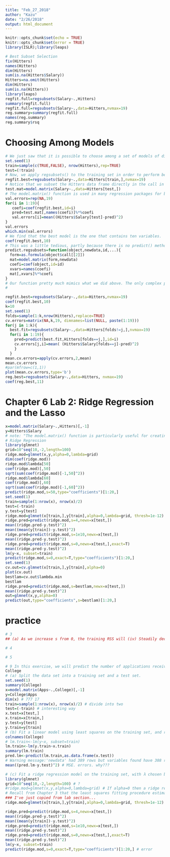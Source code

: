 ```yaml
---
title: "Feb_27_2018"
author: "Kazu"
date: "2/26/2018"
output: html_document
---
```


```r
knitr::opts_chunk$set(echo = TRUE)
knitr::opts_chunk$set(error = TRUE)
library(ISLR);library(leaps)
```
```r
# Best Subset Selection
fix(Hitters)
names(Hitters)
dim(Hitters)
sum(is.na(Hitters$Salary))
Hitters=na.omit(Hitters)
dim(Hitters)
sum(is.na(Hitters))
library(leaps)
regfit.full=regsubsets(Salary~.,Hitters)
summary(regfit.full)
regfit.full=regsubsets(Salary~.,data=Hitters,nvmax=19)
reg.summary=summary(regfit.full)
names(reg.summary)
reg.summary$rsq
```

# Choosing Among Models
```r
# We just saw that it is possible to choose among a set of models of different sizes using Cp, BIC, and adjusted R2. We will now consider how to do this using the validation set and cross-validation approaches.In order for these approaches to yield accurate estimates of the test error, we must use only the training observations to perform all aspects of model-fitting—including variable selection. Therefore, the determination of which model of a given size is best must be made using only the training observations. This point is subtle but important. If the full data set is used to perform the best subset selection step, the validation set errors and cross-validation errors that we obtain will not be accurate estimates of the test error. In order to use the validation set approach, we begin by splitting the observations into a training set and a test set. We do this by creating a random vector, train, of elements equal to TRUE if the corresponding observation is in the training set, and FALSE otherwise. The vector test has a TRUE if the observation is in the test set, and a FALSE otherwise. Note the ! in the command to create test causes TRUEs to be switched to FALSEs and vice versa. We also set a random seed so that the user will obtain the same training set/test set split.
set.seed(1)
train=sample(c(TRUE,FALSE), nrow(Hitters),rep=TRUE)
test=(!train)
# Now, we apply regsubsets() to the training set in order to perform best subset selection.
regfit.best=regsubsets(Salary~.,data=Hitters[train,],nvmax=19)
# Notice that we subset the Hitters data frame directly in the call in or- der to access only the training subset of the data, using the expression Hitters[train,]. We now compute the validation set error for the best model of each model size. We first make a model matrix from the test data.
test.mat=model.matrix(Salary~.,data=Hitters[test,])
# The model.matrix() function is used in many regression packages for build- ing an “X” matrix from data. Now we run a loop, and for each size i, we extract the coefficients from regfit.best for the best model of that size, multiply them into the appropriate columns of the test model matrix to form the predictions, and compute the test MSE.
val.errors=rep(NA,19)
for(i in 1:19){
   coefi=coef(regfit.best,id=i)
   pred=test.mat[,names(coefi)]%*%coefi
   val.errors[i]=mean((Hitters$Salary[test]-pred)^2)
}
val.errors
which.min(val.errors)
# We find that the best model is the one that contains ten variables.
coef(regfit.best,10)
# This was a little tedious, partly because there is no predict() method for regsubsets(). Since we will be using this function again, we can capture our steps above and write our own predict method.
predict.regsubsets=function(object,newdata,id,...){
  form=as.formula(object$call[[2]])
  mat=model.matrix(form,newdata)
  coefi=coef(object,id=id)
  xvars=names(coefi)
  mat[,xvars]%*%coefi
}
# Our function pretty much mimics what we did above. The only complex part is how we extracted the formula used in the call to regsubsets(). We demonstrate how we use this function below, when we do cross-validation.
# 

regfit.best=regsubsets(Salary~.,data=Hitters,nvmax=19)
coef(regfit.best,10)
k=10
set.seed(1)
folds=sample(1:k,nrow(Hitters),replace=TRUE)
cv.errors=matrix(NA,k,19, dimnames=list(NULL, paste(1:19)))
for(j in 1:k){
  best.fit=regsubsets(Salary~.,data=Hitters[folds!=j,],nvmax=19)
  for(i in 1:19){
    pred=predict(best.fit,Hitters[folds==j,],id=i)
    cv.errors[j,i]=mean( (Hitters$Salary[folds==j]-pred)^2)
    }
  }
mean.cv.errors=apply(cv.errors,2,mean)
mean.cv.errors
#par(mfrow=c(1,1))
plot(mean.cv.errors,type='b')
reg.best=regsubsets(Salary~.,data=Hitters, nvmax=19)
coef(reg.best,11)

```
# Chapter 6 Lab 2: Ridge Regression and the Lasso
```r
x=model.matrix(Salary~.,Hitters)[,-1]
y=Hitters$Salary
# note: "The model.matrix() function is particularly useful for creating x; not only does it produce a matrix corresponding to the 19 predictors but it also automatically transforms any qualitative variables into dummy variables. The latter property is important because glmnet() can only take numerical, quantitative inputs."
# Ridge Regression
library(glmnet)
grid=10^seq(10,-2,length=100)
ridge.mod=glmnet(x,y,alpha=0,lambda=grid)
dim(coef(ridge.mod))
ridge.mod$lambda[50]
coef(ridge.mod)[,50]
sqrt(sum(coef(ridge.mod)[-1,50]^2))
ridge.mod$lambda[60]
coef(ridge.mod)[,60]
sqrt(sum(coef(ridge.mod)[-1,60]^2))
predict(ridge.mod,s=50,type="coefficients")[1:20,]
set.seed(1)
train=sample(1:nrow(x), nrow(x)/2)
test=(-train)
y.test=y[test]
ridge.mod=glmnet(x[train,],y[train],alpha=0,lambda=grid, thresh=1e-12)
ridge.pred=predict(ridge.mod,s=4,newx=x[test,])
mean((ridge.pred-y.test)^2)
mean((mean(y[train])-y.test)^2)
ridge.pred=predict(ridge.mod,s=1e10,newx=x[test,])
mean((ridge.pred-y.test)^2)
ridge.pred=predict(ridge.mod,s=0,newx=x[test,],exact=T)
mean((ridge.pred-y.test)^2)
lm(y~x, subset=train)
predict(ridge.mod,s=0,exact=T,type="coefficients")[1:20,]
set.seed(1)
cv.out=cv.glmnet(x[train,],y[train],alpha=0)
plot(cv.out)
bestlam=cv.out$lambda.min
bestlam
ridge.pred=predict(ridge.mod,s=bestlam,newx=x[test,])
mean((ridge.pred-y.test)^2)
out=glmnet(x,y,alpha=0)
predict(out,type="coefficients",s=bestlam)[1:20,]
```
# practice
```r
# 3
## (a) As we increase s from 0, the training RSS will (iv) Steadily decrease because beta j becmes increases.

# 4

# 5

# 9 In this exercise, we will predict the number of applications received using the other variables in the College data set.
College
# (a) Split the data set into a training set and a test set.
set.seed(1)
summary(College)
x=model.matrix(Apps~.,College)[,-1]
y=College$Apps
dim(x) # 777 17
train=sample(1:nrow(x), nrow(x)/2) # divide into two
test=(-train) # interesting way
x.test=x[test,]
x.train=x[train,]
y.test=y[test]
y.train=y[train]
# (b) Fit a linear model using least squares on the training set, and report the test error obtained.
colnames(College)
# lm.train<-lm(y~x, subset=train)
lm.train<-lm(y.train~x.train)
summary(lm.train)
pred.lm<-predict(lm.train,as.data.frame(x.test))
# Warning message:'newdata' had 389 rows but variables found have 388 rows ... does not work...
mean((pred.lm-y.test)^2) # MSE. errors. why???

# (c) Fit a ridge regression model on the training set, with λ chosen by cross-validation. Report the test error obtained
library(glmnet)
grid=10^seq(10,-2,length=100) # ?
#ridge.mod=glmnet(x,y,alpha=0,lambda=grid) # If alpha=0 then a ridge regression model is fit, and if alpha=1 then a lasso model is fit. 
# Recall from Chapter 3 that the least squares fitting procedure estimates β0,β1,...,βp using the values that minimize: RSS (residual sum of squares, Fig3.1, p62)
### I've just copied from lab section...
ridge.mod=glmnet(x[train,],y[train],alpha=0,lambda=grid, thresh=1e-12) # 

ridge.pred=predict(ridge.mod,s=4,newx=x[test,])
mean((ridge.pred-y.test)^2)
mean((mean(y[train])-y.test)^2)
ridge.pred=predict(ridge.mod,s=1e10,newx=x[test,])
mean((ridge.pred-y.test)^2)
ridge.pred=predict(ridge.mod,s=0,newx=x[test,],exact=T)
mean((ridge.pred-y.test)^2)
lm(y~x, subset=train)
predict(ridge.mod,s=0,exact=T,type="coefficients")[1:20,] # error

```
